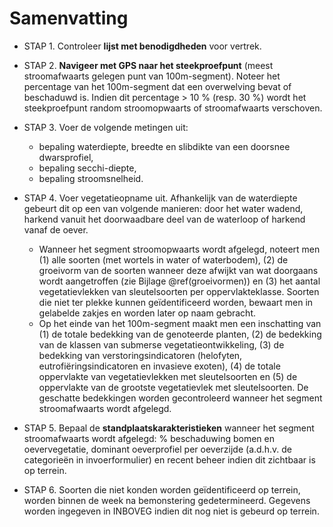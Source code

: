 # Samenvatting

```{=html}
<!--
Een samenvattende opsomming van de te volgen stappen.
Gebruik eventueel een stroomschema indien dit het protocol kan verduidelijken.
-->
```
-   STAP 1.
    Controleer **lijst met benodigdheden** voor vertrek.

-   STAP 2.
    **Navigeer met GPS naar het steekproefpunt** (meest stroomafwaarts gelegen punt van 100m-segment).
    Noteer het percentage van het 100m-segment dat een overwelving bevat of beschaduwd is.
    Indien dit percentage \> 10 % (resp. 30 %) wordt het steekproefpunt random stroomopwaarts of stroomafwaarts verschoven.

-   STAP 3.
    Voer de volgende metingen uit:

    -   bepaling waterdiepte, breedte en slibdikte van een doorsnee dwarsprofiel,
    -   bepaling secchi-diepte,
    -   bepaling stroomsnelheid.

-   STAP 4.
    Voer vegetatieopname uit.
    Afhankelijk van de waterdiepte gebeurt dit op een van volgende manieren: door het water wadend, harkend vanuit het doorwaadbare deel van de waterloop of harkend vanaf de oever.

    -   Wanneer het segment stroomopwaarts wordt afgelegd, noteert men (1) alle soorten (met wortels in water of waterbodem), (2) de groeivorm van de soorten wanneer deze afwijkt van wat doorgaans wordt aangetroffen (zie Bijlage \@ref(groeivormen)) en (3) het aantal vegetatievlekken van sleutelsoorten per oppervlakteklasse. Soorten die niet ter plekke kunnen geïdentificeerd worden, bewaart men in gelabelde zakjes en worden later op naam gebracht.
    -   Op het einde van het 100m-segment maakt men een inschatting van (1) de totale bedekking van de genoteerde planten, (2) de bedekking van de klassen van submerse vegetatieontwikkeling, (3) de bedekking van verstoringsindicatoren (helofyten, eutrofiëringsindicatoren en invasieve exoten), (4) de totale oppervlakte van vegetatievlekken met sleutelsoorten en (5) de oppervlakte van de grootste vegetatievlek met sleutelsoorten. De geschatte bedekkingen worden gecontroleerd wanneer het segment stroomafwaarts wordt afgelegd.

-   STAP 5.
    Bepaal de **standplaatskarakteristieken** wanneer het segment stroomafwaarts wordt afgelegd: % beschaduwing bomen en oevervegetatie, dominant oeverprofiel per oeverzijde (a.d.h.v. de categorieën in invoerformulier) en recent beheer indien dit zichtbaar is op terrein.

-   STAP 6.
    Soorten die niet konden worden geïdentificeerd op terrein, worden binnen de week na bemonstering gedetermineerd.
    Gegevens worden ingegeven in INBOVEG indien dit nog niet is gebeurd op terrein.

